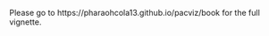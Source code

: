 
<!--
%\VignetteEngine{knitr}
%\VignetteIndexEntry{pacviz vignette}
-->

Please go to https://pharaohcola13.github.io/pacviz/book for the full vignette.
